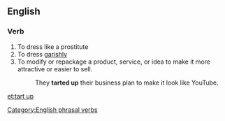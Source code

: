 ==English==
===Verb===
{{infl|en|verb|head=to [[tart]] [[up]]}}
# To dress like a prostitute
# To dress [[garishly]]
# To modify or repackage a product, service, or idea to make it more attractive or easier to sell.
#: They '''tarted up''' their business plan to make it look like YouTube.

[[Category:English phrasal verbs]]

[[et:tart up]]